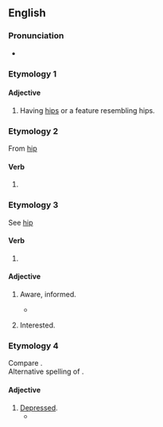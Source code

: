 ==English==

===Pronunciation===
* {{audio|en|En-au-hipped.ogg|Audio (AU)}}

===Etymology 1===
{{suffix|en|hip|ed|gloss1=anatomy sense}}

====Adjective====
{{en-adj}}

# Having [[hip]]s or a feature resembling hips.

===Etymology 2===
From [[hip#Verb|hip]] {{qualifier|verb}}

====Verb====
{{head|en|verb form}}

# {{en-past of|hip}}

===Etymology 3===
See [[hip#Etymology 3|hip]] {{qualifier|Etymology 3}}

====Verb====
{{head|en|verb form}}

# {{en-past of|hip}}

====Adjective====
{{en-adj}}

# {{lb|en|slang}} Aware, informed.
#* {{quote-book|en|title=For the sake of argument: essays and minority reports|page=200|author={{w|Christopher Hitchens}}|year=1993|passage=If I admitted, though, to being a little '''hipped''' on the subject of Trotsky, I could sometimes gain an indulgent if flickering attention}}
# {{lb|en|slang|with ''on''}} Interested.

===Etymology 4===
Compare {{m|en|hippish}}.
<br>Alternative spelling of {{m|en|hypped}}.

====Adjective====
{{en-adj}}

# [[depressed|Depressed]].
#* {{quote-book|en|year=1841|author={{w|Charles Dickens}}|title={{w|Barnaby Rudge}}|chapter=XXVII|text='You will be '''hipped''', Haredale, you will be miserable, melancholy, utterly wretched.'}}
